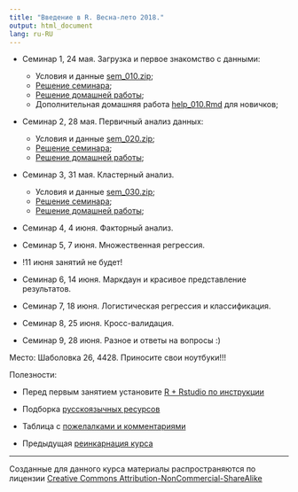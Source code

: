 ```yaml
---
title: "Введение в R. Весна-лето 2018."
output: html_document
lang: ru-RU
---
```


* Семинар 1, 24 мая. Загрузка и первое знакомство с данными:

    - Условия и данные [sem_010.zip](https://github.com/bdemeshev/r_intro_2/raw/master/archives/sem_010.zip);
    - [Решение семинара](http://bdemeshev.github.io/r_intro_2/seminar_010_solved.html);
    - [Решение домашней работы](http://bdemeshev.github.io/r_intro_2/hw_010_solutions.html);
    - Дополнительная домашняя работа [help_010.Rmd](http://bdemeshev.github.io/r_intro_2/help_010.Rmd) для новичков;

* Семинар 2, 28 мая. Первичный анализ данных:

    - Условия и данные [sem_020.zip](https://github.com/bdemeshev/r_intro_2/raw/master/archives/sem_020.zip);
    - [Решение семинара](http://bdemeshev.github.io/r_intro_2/seminar_020_solved.html);
    - [Решение домашней работы](http://bdemeshev.github.io/r_intro_2/hw_020_solutions.html);

* Семинар 3, 31 мая. Кластерный анализ.

    - Условия и данные [sem_030.zip](https://github.com/bdemeshev/r_intro_2/raw/master/archives/sem_030.zip);
    - [Решение семинара](http://bdemeshev.github.io/r_intro_2/seminar_030_solved.html);
    - [Решение домашней работы](http://bdemeshev.github.io/r_intro_2/hw_030_solutions.html);


* Семинар 4, 4 июня. Факторный анализ.
* Семинар 5, 7 июня.  Множественная регрессия.
* !11 июня занятий не будет!
* Семинар 6, 14 июня. Маркдаун и красивое представление результатов.
* Семинар 7, 18 июня. Логистическая регрессия и классификация.
* Семинар 8, 25 июня. Кросс-валидация.
* Семинар 9, 28 июня. Разное и ответы на вопросы :)




Место: Шаболовка 26, 4428. Приносите свои ноутбуки!!!


Полезности:

* Перед первым занятием установите [R + Rstudio по инструкции](http://bdemeshev.github.io/installation/r/R_installation.html)

* Подборка [русскоязычных ресурсов](https://github.com/bdemeshev/r_links)
* Таблица с [пожелалками и комментариями](http://docs.google.com/spreadsheets/d/15NOsoa23Cr56NzEi1AXf9ZmPHkCScq8cu35rf-selkk/edit)
* Предыдущая [реинкарнация курса](http://bdemeshev.github.io/r_socio_hse/)



<!--
это мы скроем, чтобы народ не пугался
* [stan / rstan](http://bdemeshev.github.io/installation/r_stan/r_stan_installation.html)
* [Atom](https://atom.io/)
* [Texlive](https://www.tug.org/texlive/)
* [Anaconda](https://www.continuum.io/downloads)
-->






-------
Созданные для данного курса материалы распространяются по лицензии [Creative Commons Attribution-NonCommercial-ShareAlike](http://creativecommons.org/licenses/by-nc-sa/3.0/deed.ru)
